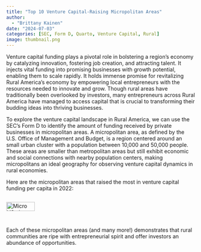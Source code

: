 ```yaml
---
title: "Top 10 Venture Capital-Raising Micropolitan Areas"
author: 
  - "Brittany Kainen"
date: "2024-07-03"
categories: [SEC, Form D, Quarto, Venture Capital, Rural]
image: thumbnail.png
---
```


Venture capital funding plays a pivotal role in bolstering a region's economy by catalyzing innovation, fostering job creation, and attracting talent. It injects vital funding into promising businesses with growth potential, enabling them to scale rapidly.  It holds immense promise for revitalizing Rural America's economy by empowering local entrepreneurs with the resources needed to innovate and grow. Though rural areas have traditionally been overlooked by investors, many entrepreneurs across Rural America have managed to access capital that is crucial to transforming their budding ideas into thriving businesses.

To explore the venture capital landscape in Rural America, we can use the SEC's Form D to identify the amount of funding received by private businesses in micropolitan areas.  A micropolitan area, as defined by the U.S. Office of Management and Budget, is a region centered around an small urban cluster with a population between 10,000 and 50,000 people. These areas are smaller than metropolitan areas but still exhibit economic and social connections with nearby population centers, making micropolitans an ideal geography for observing venture capital dynamics in rural economies.    

Here are the micropolitan areas that raised the most in venture capital funding per capita in 2022:

<div style="display:flex; flex-wrap: wrap;">
  <img style="width: 80%;" src="images/top10_vc_micropolitans.png" alt="Micro VC chart">
  
Each of these micropolitan areas (and many more!) demonstrates that rural communities are ripe with entrepreneurial spirit and offer investors an abundance of opportunities.  


